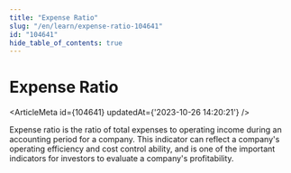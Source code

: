 ```yaml
---
title: "Expense Ratio"
slug: "/en/learn/expense-ratio-104641"
id: "104641"
hide_table_of_contents: true
---
```



# Expense Ratio

<ArticleMeta id={104641} updatedAt={'2023-10-26 14:20:21'} />
<div className='border-solid border-b border-t-0 my-4 border-[var(--ifm-color-gray-300)]' />

Expense ratio is the ratio of total expenses to operating income during an accounting period for a company. This indicator can reflect a company's operating efficiency and cost control ability, and is one of the important indicators for investors to evaluate a company's profitability.
